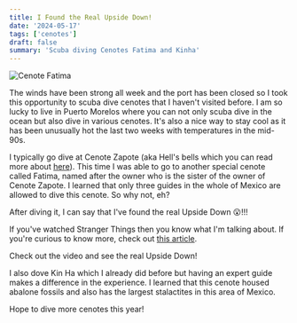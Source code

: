 ```yaml
---
title: I Found the Real Upside Down!
date: '2024-05-17'
tags: ['cenotes']
draft: false
summary: 'Scuba diving Cenotes Fatima and Kinha'
---
```


<Image
  src="/static/images/cenote-fatima-kinha/fatima.jpg"
  width={700}
  height={600}
  alt="Cenote Fatima"
/>

The winds have been strong all week and the port has been closed so I took this opportunity to scuba dive cenotes that I haven't visited before. I am so lucky to live in Puerto Morelos where you can not only scuba dive in the ocean but also dive in various cenotes. It's also a nice way to stay cool as it has been unusually hot the last two weeks with temperatures in the mid-90s.

I typically go dive at Cenote Zapote (aka Hell's bells which you can read more about [here](https://blog.glcodeworks.com/blog/magic-in-the-jungle)). This time I was able to go to another special cenote called Fatima, named after the owner who is the sister of the owner of Cenote Zapote. I learned that only three guides in the whole of Mexico are allowed to dive this cenote. So why not, eh?

After diving it, I can say that I've found the real Upside Down 😮!!!

If you've watched Stranger Things then you know what I'm talking about. If you're curious to know more, check out [this article](https://www.polygon.com/stranger-things/23191189/stranger-things-upside-down-explained).

Check out the video and see the real Upside Down!

<YouTube embedId="N5draEM8yQc?si=7bjMi12pL7Zzk-6K" />

I also dove Kin Ha which I already did before but having an expert guide makes a difference in the experience. I learned that this cenote housed abalone fossils and also has the largest stalactites in this area of Mexico.

<YouTube embedId="6R3sVk2W1dw?si=2tDkTFJ2KgC4cJSt" />

Hope to dive more cenotes this year!
